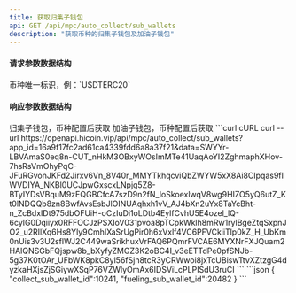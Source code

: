 ---
title: 获取归集子钱包
api: GET /api/mpc/auto_collect/sub_wallets
description: "获取币种的归集子钱包及加油子钱包"
---

#### 请求参数数据结构
<ParamField query="symbol" type="integer" required>
    币种唯一标识，例：`USDTERC20`
</ParamField>


#### 响应参数数据结构
<Expandable title="object">
    <ResponseField name="collect_sub_wallet_id" type="integer">归集子钱包，币种配置后获取</ResponseField>
    <ResponseField name="fueling_sub_wallet_id" type="integer">加油子钱包，币种配置后获取</ResponseField>
</Expandable>



<RequestExample>
  ```curl cURL
  curl
  --url https://openapi.hicoin.vip/api/mpc/auto_collect/sub_wallets?app_id=16a9f17fc2ad61ca4339fdd6a8a37f21&data=SWYYr-LBVAmaS0eq8n-CUT_nHkM3OBxyWOsImMTe41UaqAoYI2ZghmaphXHov-7hsRsVmOhyPqC-JFuRGvonJKFd2Jirxv6Vn_8V40r_MMYTkhqcviQbZWYW5xX8Ai8CIpqas9fIWVDIYA_NKBl0UCJpwGxscxLNpjq5Z8-BTyIYDsVBquM9zEQGBCfcA7szD9n2fN_loSkoexlwqV8wg9HIZO5yQ6utZ_Kt0lNDQQb8zn8BwfAvsEsbJlOINUAqhxh1vV_AJ4bXn2uYx8TaYcBht-n_ZcBdxIDt975dbOFUiH-oCzIuDi1oLDtb4EylfCvhU5E4ozel_lQ-6cyIG0Dqiiyx0RFFOCJzPSXIoV031pvoa8pTCpkWklh8mRw1rylBgeZtqSxpnJO2_u2RIlXq6Hs8Yly9CmhIXaSrUgPir0h6xVxlf4VC6PFVCkiiTlp0kZ_H_UbKm0nUis3v3U2sflWJ2C449waSrikhuxVrFAQ6PQmrFVCAE6MYXNrFXJQuam2HAIQNSGbFQjspw8b_bXyfyZMGZ3K2oBC4I_v3eETTdPe0pfSNJb-5g37K0tOAr_UFbWK8pkC8yl56fSjn8tcR3yCRWwoi8jxTcUBiswTtvXZtzgG4dyzkaHXjsZjSGiywXSqP76VZWlyOmAx6IDSViLcPLPISdU3ruCI
  ```
</RequestExample>



<ResponseExample>
```json
{
    "collect_sub_wallet_id":10241,
    "fueling_sub_wallet_id":20482
}
```
</ResponseExample>